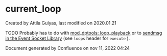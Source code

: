 
# current_loop 

 Created by  Attila Gulyas, last modified on 2020.01.21

TODO Probably has to do with [mod\_dptools: loop\_playback](../FreeSWITCH-Explained/Modules/mod-dptools/16351422.mdx#about) or to [sendmsg in the Event Socket Library](../FreeSWITCH-Explained/Modules/mod_event_socket_1048924.mdx#39-sendmsg) (see `loops` header for `execute` ).

Document generated by Confluence on nov 11, 2022 04:24
